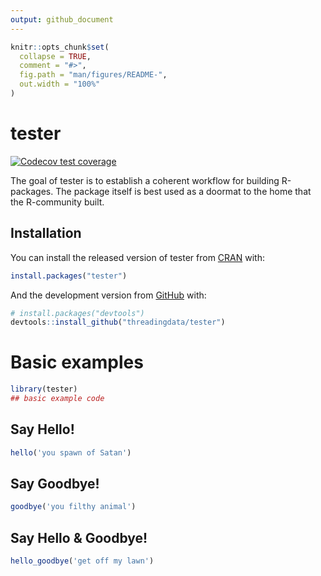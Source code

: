 ```yaml
---
output: github_document
---
```


<!-- README.md is generated from README.Rmd. Please edit that file -->

```r
knitr::opts_chunk$set(
  collapse = TRUE,
  comment = "#>",
  fig.path = "man/figures/README-",
  out.width = "100%"
)
```

# tester

<!-- badges: start -->
[![Codecov test coverage](https://codecov.io/gh/threadingdata/tester/branch/main/graph/badge.svg)](https://codecov.io/gh/threadingdata/tester?branch=main)
<!-- badges: end -->

The goal of tester is to establish a coherent workflow for building R-packages.  The package itself is best used as a doormat to the home that the R-community built.

## Installation

You can install the released version of tester from [CRAN](https://CRAN.R-project.org) with:

``` r
install.packages("tester")
```

And the development version from [GitHub](https://github.com/) with:

``` r
# install.packages("devtools")
devtools::install_github("threadingdata/tester")
```

# Basic examples

```r
library(tester)
## basic example code
```

## Say Hello!

```r
hello('you spawn of Satan')
```

## Say Goodbye!

```r
goodbye('you filthy animal')
```

## Say Hello & Goodbye!

```r
hello_goodbye('get off my lawn')
```
